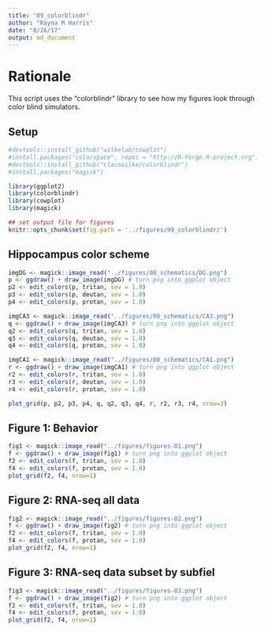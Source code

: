 ```yaml
---
title: "09_colorblindr"
author: "Rayna M Harris"
date: "8/26/17"
output: md_document
---
```

# Rationale

This script uses the "colorblindr" library to see how my figures look through color blind simulators.

## Setup 
```r
#devtools::install_github("wilkelab/cowplot")
#install.packages("colorspace", repos = "http://R-Forge.R-project.org")
#devtools::install_github("clauswilke/colorblindr")
#install.packages("magick")

library(ggplot2)
library(colorblindr)
library(cowplot)
library(magick)

## set output file for figures 
knitr::opts_chunk$set(fig.path = '../figures/99_colorblindr/')
```

## Hippocampus color scheme

```r

imgDG <- magick::image_read("../figures/00_schematics/DG.png")
p <- ggdraw() + draw_image(imgDG) # turn png into ggplot object
p2 <- edit_colors(p, tritan, sev = 1.0)
p3 <- edit_colors(p, deutan, sev = 1.0)
p4 <- edit_colors(p, protan, sev = 1.0)

imgCA3 <- magick::image_read("../figures/00_schematics/CA3.png")
q <- ggdraw() + draw_image(imgCA3) # turn png into ggplot object
q2 <- edit_colors(q, tritan, sev = 1.0)
q3 <- edit_colors(q, deutan, sev = 1.0)
q4 <- edit_colors(q, protan, sev = 1.0)

imgCA1 <- magick::image_read("../figures/00_schematics/CA1.png")
r <- ggdraw() + draw_image(imgCA1) # turn png into ggplot object
r2 <- edit_colors(r, tritan, sev = 1.0)
r3 <- edit_colors(r, deutan, sev = 1.0)
r4 <- edit_colors(r, protan, sev = 1.0)

plot_grid(p, p2, p3, p4, q, q2, q3, q4, r, r2, r3, r4, nrow=3)
```


## Figure 1: Behavior

```r
fig1 <- magick::image_read("../figures/figures-01.png")
f <- ggdraw() + draw_image(fig1) # turn png into ggplot object
f2 <- edit_colors(f, tritan, sev = 1.0)
f4 <- edit_colors(f, protan, sev = 1.0)
plot_grid(f2, f4, nrow=1)
```

## Figure 2: RNA-seq all data

```r
fig2 <- magick::image_read("../figures/figures-02.png")
f <- ggdraw() + draw_image(fig2) # turn png into ggplot object
f2 <- edit_colors(f, tritan, sev = 1.0)
f4 <- edit_colors(f, protan, sev = 1.0)
plot_grid(f2, f4, nrow=1)
```

## Figure 3: RNA-seq data subset by subfiel

```r
fig3 <- magick::image_read("../figures/figures-03.png")
f <- ggdraw() + draw_image(fig2) # turn png into ggplot object
f2 <- edit_colors(f, tritan, sev = 1.0)
f4 <- edit_colors(f, protan, sev = 1.0)
plot_grid(f2, f4, nrow=1)
```

